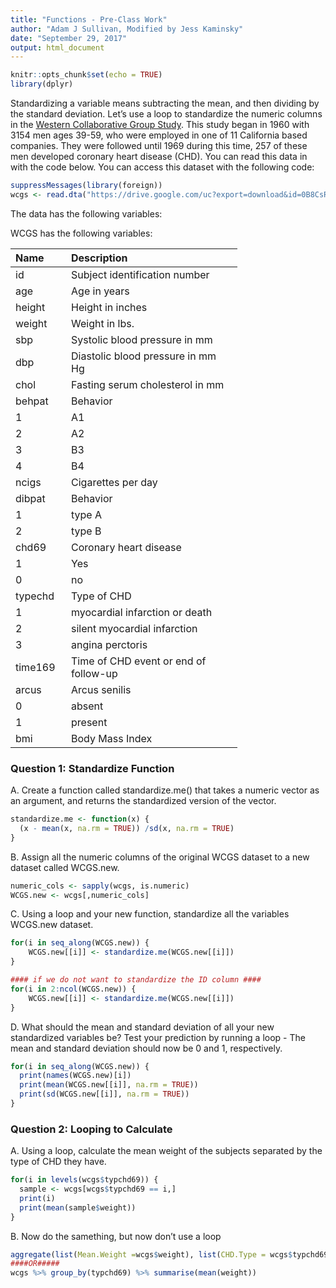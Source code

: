 ```yaml
---
title: "Functions - Pre-Class Work"
author: "Adam J Sullivan, Modified by Jess Kaminsky"
date: "September 29, 2017"
output: html_document
---
```


```r
knitr::opts_chunk$set(echo = TRUE)
library(dplyr)
```


Standardizing a variable means subtracting the mean, and then dividing by the standard deviation. Let’s use a loop to standardize the numeric columns in the [Western Collaborative Group Study](https://clinicaltrials.gov/ct2/show/NCT00005174). This study began in 1960 with 3154 men ages 39-59, who were employed in one of 11 California based companies. They were followed until 1969 during this time, 257 of these men developed coronary heart disease (CHD). You can read this data in with the code below. You can access this dataset with the following code:

```R

suppressMessages(library(foreign))
wcgs <- read.dta("https://drive.google.com/uc?export=download&id=0B8CsRLdwqzbzYWxfN3ExQllBQkU")
```

The data has the following variables:



WCGS has the following variables:

-----------------------------------------------------------
Name    Description
------- -------------------------------------------
id      Subject identification number

age     Age in years

height  Height in inches

weight  Weight in lbs.

sbp     Systolic blood pressure in mm 

dbp     Diastolic blood pressure in mm Hg

chol    Fasting serum cholesterol in mm 

behpat  Behavior

  1       A1

  2       A2

  3       B3

  4       B4

ncigs   Cigarettes per day

dibpat  Behavior

1       type A

2       type B

chd69   Coronary heart disease

1       Yes

0       no

typechd Type of CHD

1       myocardial infarction or death

2       silent myocardial infarction

3       angina perctoris

time169 Time of CHD event or end of follow-up

arcus   Arcus senilis

0       absent

1       present

bmi     Body Mass Index
-----------------------------------------------------------




### Question 1: Standardize Function

A. Create a function called standardize.me() that takes a numeric vector as an argument, and returns the standardized version of the vector.
```r
standardize.me <- function(x) {
  (x - mean(x, na.rm = TRUE)) /sd(x, na.rm = TRUE)
}
```

B. Assign all the numeric columns of the original WCGS dataset to a new dataset called WCGS.new.
```r
numeric_cols <- sapply(wcgs, is.numeric)
WCGS.new <- wcgs[,numeric_cols]
```

C. Using a loop and your new function, standardize all the variables WCGS.new dataset.
```r
for(i in seq_along(WCGS.new)) {
    WCGS.new[[i]] <- standardize.me(WCGS.new[[i]])
}
```

```r
#### if we do not want to standardize the ID column ####
for(i in 2:ncol(WCGS.new)) {
    WCGS.new[[i]] <- standardize.me(WCGS.new[[i]])
}
```

D. What should the mean and standard deviation of all your new standardized variables be? Test your prediction by running a loop
- The mean and standard deviation should now be 0 and 1, respectively.
```r
for(i in seq_along(WCGS.new)) {
  print(names(WCGS.new)[i])
  print(mean(WCGS.new[[i]], na.rm = TRUE))
  print(sd(WCGS.new[[i]], na.rm = TRUE))
}
```


### Question 2: Looping to Calculate

A. Using a loop, calculate the mean weight of the subjects separated by the type of CHD they have.
```r
for(i in levels(wcgs$typchd69)) {
  sample <- wcgs[wcgs$typchd69 == i,]
  print(i)
  print(mean(sample$weight))
}
```

B. Now do the samething, but now don’t use a loop
```r
aggregate(list(Mean.Weight =wcgs$weight), list(CHD.Type = wcgs$typchd69), mean)
####OR#####
wcgs %>% group_by(typchd69) %>% summarise(mean(weight))
```